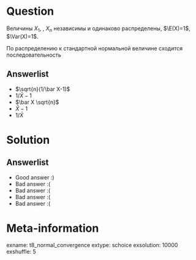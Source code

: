 Question
========

Величины $X_1$, \ldots, $X_n$ независимы и одинаково распределены, 
$\E(X)=1$, $\Var(X)=1$. 

По распределению к стандартной нормальной величине сходится последовательность

Answerlist
----------
*  $\sqrt{n}(1/\bar X-1)$
*  $1/\bar X -1$
*  $\bar X \sqrt{n}$
*  $\bar X-1$
*  $1/\bar X$

Solution
========

Answerlist
----------
*  Good answer :)
*  Bad answer :(
*  Bad answer :(
*  Bad answer :(
*  Bad answer :(

Meta-information
================
exname: t8_normal_convergence
extype: schoice
exsolution: 10000
exshuffle: 5
